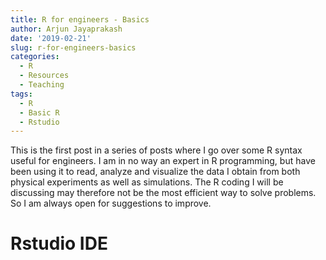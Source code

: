 ```yaml
---
title: R for engineers - Basics
author: Arjun Jayaprakash
date: '2019-02-21'
slug: r-for-engineers-basics
categories:
  - R
  - Resources
  - Teaching
tags:
  - R
  - Basic R
  - Rstudio
---
```


This is the first post in a series of posts where I go over some R syntax useful for engineers. I am in no way an expert in R programming, but have been using it to read, analyze and visualize the data I obtain from both physical experiments as well as simulations. The R coding I will be discussing may therefore not be the most efficient way to solve problems. So I am always open for suggestions to improve.

# Rstudio IDE

